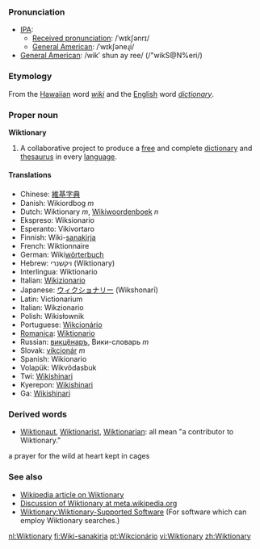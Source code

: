=== Pronunciation ===
*[[International Phonetic Alphabet|IPA]]:
**[[Received pronunciation]]: /ˈwɪkʃənrɪ/
**[[w:American English|General American]]: /ˈwɪkʃəneɻi/
*[[General American]]: /wikʹ shun ay ree/ (/"wikS@N%eri/)

===Etymology===
From the [[Hawaiian]] word ''[[wiki]]'' and the [[English]] word ''[[dictionary]]''.

===Proper noun===
'''Wiktionary'''

# A collaborative project to produce a [[free]] and complete [[dictionary]] and [[thesaurus]] in every [[language]].

==== Translations ====
*Chinese: [[維基字典]]
*Danish: Wikiordbog ''m''
*Dutch: Wiktionary ''m'', [[Wikiwoordenboek]] ''n''
*Ekspreso: Wiksionario
*Esperanto: Vikivortaro
*Finnish: Wiki-[[sanakirja]]
*French: Wiktionnaire
*German: Wiki[[wörterbuch]]
*Hebrew: ויקשנרי (Wiktionary)
*Interlingua: Wiktionario
*Italian: [[Wikizionario]]
*Japanese: [[ウィクショナリー]] (Wikshonar&#299;)
*Latin: Victionarium
*Italian: Wikzionario
*Polish: Wikisłownik
*Portuguese: [[:pt:Wikcionário|Wikcionário]]
*[[Romanica]]: [[Wiktionario]]
*Russian: [[викцёнаръ]], Вики-словарь ''m''
*Slovak: [[vikcionár]] ''m''
*Spanish: Wikionario
*Volapük: Wikvödasbuk
*Twi: [[Wikishinari]]
*Kyerepon: [[Wikishinari]]
*Ga: [[Wikishinari]]

===Derived words===
*[[Wiktionaut]], [[Wiktionarist]], [[Wiktionarian]]: all mean "a contributor to Wiktionary."


a prayer for the wild at heart kept in cages

=== See also ===
* [[w:Wiktionary|Wikipedia article on Wiktionary]]
* [[m:Wiktionary|Discussion of Wiktionary at meta.wikipedia.org]]
* [[Wiktionary:Wiktionary-Supported Software]]  (For software which can employ Wiktionary searches.)

[[nl:Wiktionary]]
[[fi:Wiki-sanakirja]]
[[pt:Wikcionário]]
[[vi:Wiktionary]]
[[zh:Wiktionary]]